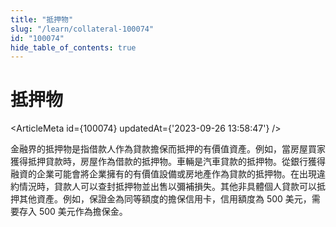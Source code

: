 ```yaml
---
title: "抵押物"
slug: "/learn/collateral-100074"
id: "100074"
hide_table_of_contents: true
---
```



# 抵押物

<ArticleMeta id={100074} updatedAt={'2023-09-26 13:58:47'} />
<div className='border-solid border-b border-t-0 my-4 border-[var(--ifm-color-gray-300)]' />

金融界的抵押物是指借款人作為貸款擔保而抵押的有價值資產。例如，當房屋買家獲得抵押貸款時，房屋作為借款的抵押物。車輛是汽車貸款的抵押物。從銀行獲得融資的企業可能會將企業擁有的有價值設備或房地產作為貸款的抵押物。在出現違約情況時，貸款人可以查封抵押物並出售以彌補損失。其他非具體個人貸款可以抵押其他資產。例如，保證金為同等額度的擔保信用卡，信用額度為 500 美元，需要存入 500 美元作為擔保金。
